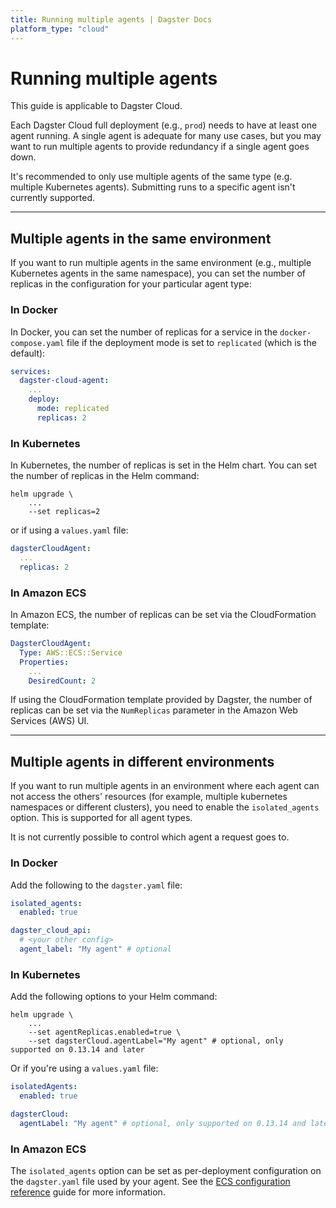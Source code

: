 ```yaml
---
title: Running multiple agents | Dagster Docs
platform_type: "cloud"
---
```


# Running multiple agents

<Note>This guide is applicable to Dagster Cloud.</Note>

Each Dagster Cloud full deployment (e.g., `prod`) needs to have at least one agent running. A single agent is adequate for many use cases, but you may want to run multiple agents to provide redundancy if a single agent goes down.

It's recommended to only use multiple agents of the same type (e.g. multiple Kubernetes agents). Submitting runs to a specific agent isn't currently supported.

---

## Multiple agents in the same environment

If you want to run multiple agents in the same environment (e.g., multiple Kubernetes agents in the same namespace), you can set the number of replicas in the configuration for your particular agent type:

### In Docker

In Docker, you can set the number of replicas for a service in the `docker-compose.yaml` file if the deployment mode is set to `replicated` (which is the default):

```yaml
services:
  dagster-cloud-agent:
    ...
    deploy:
      mode: replicated
      replicas: 2
```

### In Kubernetes

In Kubernetes, the number of replicas is set in the Helm chart. You can set the number of replicas in the Helm command:

```shell
helm upgrade \
    ...
    --set replicas=2
```

or if using a `values.yaml` file:

```yaml
dagsterCloudAgent:
  ...
  replicas: 2
```

### In Amazon ECS

In Amazon ECS, the number of replicas can be set via the CloudFormation template:

```yaml
DagsterCloudAgent:
  Type: AWS::ECS::Service
  Properties:
    ...
    DesiredCount: 2
```

If using the CloudFormation template provided by Dagster, the number of replicas can be set via the `NumReplicas` parameter in the Amazon Web Services (AWS) UI.

---

## Multiple agents in different environments

If you want to run multiple agents in an environment where each agent can not access the others' resources (for example, multiple kubernetes namespaces or different clusters), you need to enable the `isolated_agents` option. This is supported for all agent types.

<Note>
  It is not currently possible to control which agent a request goes to.
</Note>

### In Docker

Add the following to the `dagster.yaml` file:

```yaml
isolated_agents:
  enabled: true

dagster_cloud_api:
  # <your other config>
  agent_label: "My agent" # optional
```

### In Kubernetes

Add the following options to your Helm command:

```shell
helm upgrade \
    ...
    --set agentReplicas.enabled=true \
    --set dagsterCloud.agentLabel="My agent" # optional, only supported on 0.13.14 and later
```

Or if you're using a `values.yaml` file:

```yaml
isolatedAgents:
  enabled: true

dagsterCloud:
  agentLabel: "My agent" # optional, only supported on 0.13.14 and later
```

### In Amazon ECS

The `isolated_agents` option can be set as per-deployment configuration on the `dagster.yaml` file used by your agent. See the [ECS configuration reference](/dagster-cloud/deployment/agents/amazon-ecs/configuration-reference#per-deployment-configuration) guide for more information.
